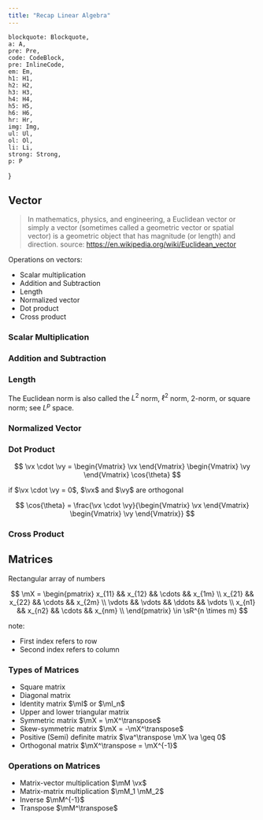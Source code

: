 ```yaml
---
title: "Recap Linear Algebra"
---
```



    blockquote: Blockquote,
    a: A,
    pre: Pre,
    code: CodeBlock,
    pre: InlineCode,
    em: Em,
    h1: H1,
    h2: H2,
    h3: H3,
    h4: H4,
    h5: H5,
    h6: H6,
    hr: Hr,
    img: Img,
    ul: Ul,
    ol: Ol,
    li: Li,
    strong: Strong,
    p: P
}

## Vector

> In mathematics, physics, and engineering, a Euclidean vector or simply a vector (sometimes called a geometric vector or spatial vector) is a geometric object that has magnitude (or length) and direction.
source: https://en.wikipedia.org/wiki/Euclidean_vector

Operations on vectors:
- Scalar multiplication
- Addition and Subtraction
- Length
- Normalized vector
- Dot product
- Cross product

### Scalar Multiplication

<Equation
    formula="a \cdot \vv"
    description="Scalar **bold** multiplication. The scalar $a$ multiply the vector $\vv$"
/>

<ScalarMult
    description="original vector"
/>

### Addition and Subtraction

<Equation
    formula="\vc + \vd"
    description="Addition and Subtraction of vectors."
/>

<AddVector
    description="Interaction between vectors addition"
/>

### Length

<Equation
    formula="\Vert \vx \Vert_2 = \sqrt{x_1^2 + x_2^2 + \cdots + x_n^2}"
    description="On the n-dimensional Euclidean space $\sR^n$ the intuitive notion of length of the vector $\vx = (x_1, x_2, \cdots , x_n)$ is captured by this formula"
/>

The Euclidean norm is also called the $L^{2}$ norm, $\ell^{2}$ norm, 2-norm, or square norm; see $L^{p}$ space.

<VectorLength
    description="Representation of Euclidean norm"
/>

### Normalized Vector

<Equation
    formula="\uvx = \frac{\vx}{\Vert \vx \Vert_2}"
    description="The term *normalized vector* is sometimes used as a synonym for *unit vector*."
/>

<UnitVector
    description="Unit vector representation"
/>

### Dot Product

<Equation
    formula="\va \cdot \vb = \sum_{i=1}^{n} a_{i} b_{i}"
    description="Coordinate definition of the dot product."
/>

<Equation
    formula="\va \cdot \vb = \Vert \va \Vert \cdot \Vert \vb \Vert cos\theta"
    description="Geometric definition of the dot product. Where $\Vert \va \Vert$ and $\Vert \vb \Vert$ are the euclidean norm and $\theta$ is the angle between the vectors"
/>

$$
\vx \cdot \vy = \begin{Vmatrix} \vx \end{Vmatrix} \begin{Vmatrix} \vy \end{Vmatrix} \cos{\theta}
$$

if $\vx \cdot \vy = 0$, $\vx$ and $\vy$ are orthogonal

$$
\cos{\theta} = \frac{\vx \cdot \vy}{\begin{Vmatrix} \vx \end{Vmatrix} \begin{Vmatrix} \vy \end{Vmatrix}}
$$

<DotProduct/>

### Cross Product

<Equation
    formula="\va \times \vb = \Vert \va \Vert \Vert \vb \Vert sin(\theta) \uvn"
    description="where: - $\theta$ is the angle between $\va$ and $\vb$ in the plane containing them $\Vert \va \Vert$ and $\Vert \vb \Vert$ are the magnitudes of vectors $\va$ and $\vb$ and $\uvn$ is a unit vector perpendicular to the plane containing $\va$ and $\vb$, with direction such that the ordered set ($\va$, $\vb$, $\uvn$) is positively-oriented."
/>

## Matrices

Rectangular array of numbers

$$
\mX = \begin{pmatrix}
x_{11} && x_{12} && \cdots && x_{1m} \\
x_{21} && x_{22} && \cdots && x_{2m} \\
\vdots && \vdots && \ddots && \vdots \\
x_{n1} && x_{n2} && \cdots && x_{nm} \\
\end{pmatrix} \in \sR^{n \times m}
$$

note:
- First index refers to row
- Second index refers to column

### Types of Matrices

- Square matrix
- Diagonal matrix
- Identity matrix $\mI$ or $\mI_n$
- Upper and lower triangular matrix
- Symmetric matrix $\mX = \mX^\transpose$
- Skew-symmetric matrix $\mX = -\mX^\transpose$
- Positive (Semi) definite matrix $\va^\transpose \mX \va \geq 0$
- Orthogonal matrix $\mX^\transpose = \mX^{-1}$

### Operations on Matrices

- Matrix-vector multiplication $\mM \vx$
- Matrix-matrix multiplication $\mM_1 \mM_2$
- Inverse $\mM^{-1}$
- Transpose $\mM^\transpose$
